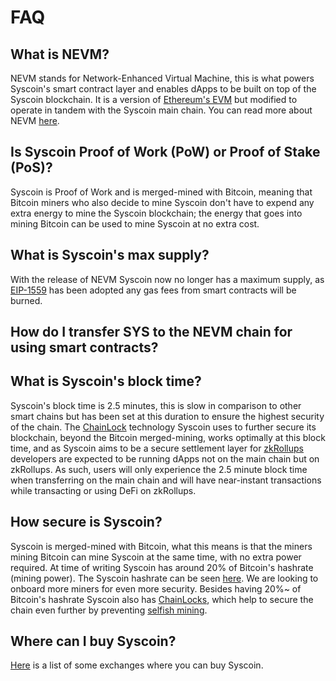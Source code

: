# FAQ

## What is NEVM?

NEVM stands for Network-Enhanced Virtual Machine, this is what powers Syscoin's smart contract layer and enables dApps to be built on top of the Syscoin blockchain. It is a version of [Ethereum's EVM](https://ethereum.org/en/developers/docs/evm/) but modified to operate in tandem with the Syscoin main chain. You can read more about NEVM [here](/tech/nevm).

## Is Syscoin Proof of Work (PoW) or Proof of Stake (PoS)?

Syscoin is Proof of Work and is merged-mined with Bitcoin, meaning that Bitcoin miners who also decide to mine Syscoin don't have to expend any extra energy to mine the Syscoin blockchain; the energy that goes into mining Bitcoin can be used to mine Syscoin at no extra cost.

## What is Syscoin's max supply?

With the release of NEVM Syscoin now no longer has a maximum supply, as [EIP-1559](https://eips.ethereum.org/EIPS/eip-1559) has been adopted any gas fees from smart contracts will be burned.

## How do I transfer SYS to the NEVM chain for using smart contracts?



## What is Syscoin's block time?

Syscoin's block time is 2.5 minutes, this is slow in comparison to other smart chains but has been set at this duration to ensure the highest security of the chain. The [ChainLock](tech/chainlocks) technology Syscoin uses to further secure its blockchain, beyond the Bitcoin merged-mining, works optimally at this block time, and as Syscoin aims to be a secure settlement layer for [zkRollups](https://cryptobriefing.com/zk-rollups-path-scaling-ethereum/) developers are expected to be running dApps not on the main chain but on zkRollups. As such, users will only experience the 2.5 minute block time when transferring on the main chain and will have near-instant transactions while transacting or using DeFi on zkRollups.

## How secure is Syscoin?

Syscoin is merged-mined with Bitcoin, what this means is that the miners mining Bitcoin can mine Syscoin at the same time, with no extra power required. At time of writing Syscoin has around 20% of Bitcoin's hashrate (mining power). The Syscoin hashrate can be seen [here](https://www.coinwarz.com/mining/syscoin/hashrate-chart). We are looking to onboard more miners for even more security. Besides having 20%~ of Bitcoin's hashrate Syscoin also has [ChainLocks](/tech/chainlocks), which help to secure the chain even further by preventing [selfish mining](https://www.investopedia.com/terms/s/selfish-mining.asp).



## Where can I buy Syscoin?

[Here](https://www.coingecko.com/en/coins/syscoin#markets) is a list of some exchanges where you can buy Syscoin.

